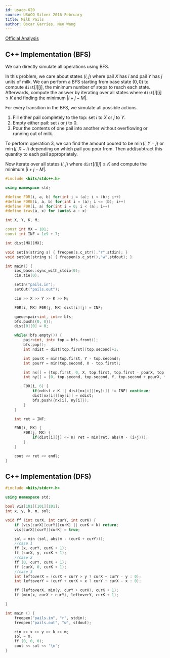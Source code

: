 ```yaml
---
id: usaco-620
source: USACO Silver 2016 February
title: Milk Pails
author: Óscar Garries, Neo Wang
---
```


[Official Analysis](http://www.usaco.org/current/data/sol_pails_silver_feb16.html)

<LanguageSection>
<CPPSection>

## C++ Implementation (BFS)

We can directly simulate all operations using BFS.

In this problem, we care about states $(i, j)$ where pail $X$ has $i$ and pail $Y$ has $j$ units of milk. We can perform a BFS starting from base state $(0, 0)$ to compute $\texttt{dist}[i][j]$, the minimum number of steps to reach each state. Afterwards, compute the answer by iterating over all states where $\texttt{dist}[i][j] \le K$ and finding the minimum $|i+j-M|$.

For every transition in the BFS, we simulate all possible actions.

1. Fill either pail completely to the top: set $i$ to $X$ or $j$ to $Y$.
2. Empty either pail: set $i$ or $j$ to $0$.
3. Pour the contents of one pail into another without overflowing or running out of milk.

To perform operation 3, we can find the amount poured to be $\min(i, Y-j)$ or $\min(j, X-i)$ depending on which pail you pour from. Then add/subtract this quantity to each pail appropriately.

Now iterate over all states $(i, j)$ where $\texttt{dist}[i][j] \le K$ and compute the minimum $|i+j-M|$.

```cpp
#include <bits/stdc++.h>

using namespace std;

#define FOR(i, a, b) for(int i = (a); i < (b); i++)
#define FORE(i, a, b) for(int i = (a); i <= (b); i++)
#define F0R(i, a) for(int i = 0; i < (a); i++)
#define trav(a, x) for (auto& a : x)

int X, Y, K, M;

const int MX = 101;
const int INF = 1e9 + 7;

int dist[MX][MX];

void setIn(string s) { freopen(s.c_str(),"r",stdin); }
void setOut(string s) { freopen(s.c_str(),"w",stdout); }

int main() {
    ios_base::sync_with_stdio(0);
    cin.tie(0);

    setIn("pails.in");
    setOut("pails.out");

    cin >> X >> Y >> K >> M;

    F0R(i, MX) F0R(j, MX) dist[i][j] = INF;

    queue<pair<int, int>> bfs;
    bfs.push({0, 0});
    dist[0][0] = 0;

    while(!bfs.empty()) {
        pair<int, int> top = bfs.front();
        bfs.pop();
        int ndist = dist[top.first][top.second]+1;

        int pourX = min(top.first, Y - top.second);
        int pourY = min(top.second, X - top.first);

        int nx[] = {top.first, 0, X, top.first, top.first - pourX, top.first + pourY }; // all possible pours
        int ny[] = {0, top.second, top.second, Y, top.second + pourX, top.second - pourY };

        F0R(i, 6) {
            if(ndist > K || dist[nx[i]][ny[i]] != INF) continue;
            dist[nx[i]][ny[i]] = ndist;
            bfs.push({nx[i], ny[i]});
        }
    }

    int ret = INF;

    F0R(i, MX) {
        F0R(j, MX) {
            if(dist[i][j] <= K) ret = min(ret, abs(M - (i+j)));
        }
    }

    cout << ret << endl;
}
```

## C++ Implementation (DFS)

```cpp
#include <bits/stdc++.h>

using namespace std;

bool vis[101][101][101];
int x, y, k, m, sol;

void ff (int curX, int curY, int curK) {
	if (vis[curX][curY][curK] || curK > k) return;
	vis[curX][curY][curK] = true;

	sol = min (sol, abs(m - (curX + curY)));
	//case 1
	ff (x, curY, curK + 1);
	ff (curX, y, curK + 1);
	//case 2
	ff (0, curY, curK + 1);
	ff (curX, 0, curK + 1);
	//case 3
	int leftoverX = (curX + curY > y ? curX + curY - y : 0);
	int leftoverY = (curY + curX > x ? curY + curX - x : 0);

	ff (leftoverX, min(y, curY + curX), curK + 1);
	ff (min(x, curX + curY), leftoverY, curK + 1);

}

int main () {
	freopen("pails.in", "r", stdin);
	freopen("pails.out", "w", stdout);

	cin >> x >> y >> k >> m;
	sol = m;
	ff (0, 0, 0);
	cout << sol << '\n';
}

```

</CPPSection>
</LanguageSection>
